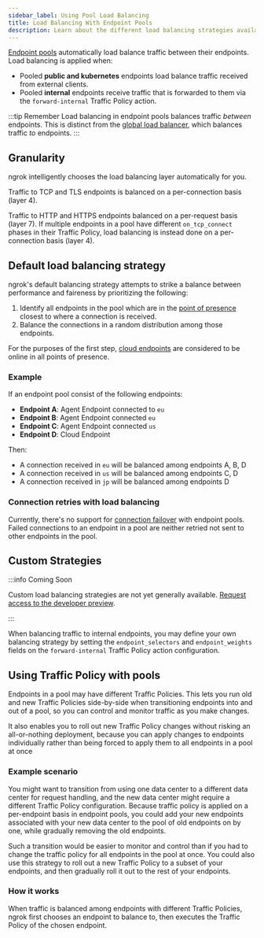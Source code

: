 ```yaml
---
sidebar_label: Using Pool Load Balancing
title: Load Balancing With Endpoint Pools
description: Learn about the different load balancing strategies available for endpoint pools with ngrok.
---
```



[Endpoint pools](/universal-gateway/pooling) automatically load balance traffic between their endpoints. Load balancing is applied when:

- Pooled **public and kubernetes** endpoints load balance traffic received from external clients.
- Pooled **internal** endpoints receive traffic that is forwarded to them via the `forward-internal` Traffic Policy action.

:::tip Remember
Load balancing in endpoint pools balances traffic *between* endpoints. This is distinct from the [global load balancer](/universal-gateway/global-load-balancer/), which balances traffic *to* endpoints.
:::

## Granularity

ngrok intelligently chooses the load balancing layer automatically for you.

<Tabs groupId="load-balancing-layer" queryString="lb-layer">
<TabItem value="tcp-tls" label="TCP and TLS" default>

Traffic to TCP and TLS endpoints is balanced on a per-connection basis (layer 4).

</TabItem>
<TabItem value="http-s" label="HTTP and HTTPS">

Traffic to HTTP and HTTPS endpoints balanced on a per-request basis (layer 7). If multiple endpoints in a pool have different `on_tcp_connect` phases in their Traffic Policy, load balancing is instead done on a per-connection basis (layer 4).

</TabItem>
</Tabs>

## Default load balancing strategy

ngrok's default balancing strategy attempts to strike a balance between
performance and faireness by prioritizing the following:

1. Identify all endpoints in the pool which are in the [point of presence](/universal-gateway/points-of-presence/) closest to where a connection is received.
1. Balance the connections in a random distribution among those endpoints.

For the purposes of the first step, [cloud endpoints](/universal-gateway/cloud-endpoints) are considered to be online in
all points of presence.

### Example

If an endpoint pool consist of the following endpoints:

- **Endpoint A**: Agent Endpoint connected to `eu`
- **Endpoint B**: Agent Endpoint connected `eu`
- **Endpoint C**: Agent Endpoint connected `us`
- **Endpoint D**: Cloud Endpoint

Then:

- A connection received in `eu` will be balanced among endpoints A, B, D
- A connection received in `us` will be balanced among endpoints C, D
- A connection received in `jp` will be balanced among endpoints D

### Connection retries with load balancing

Currently, there's no support for [connection failover](https://en.wikipedia.org/wiki/Failover) with endpoint pools. Failed connections to an endpoint in a pool are neither retried not sent to other endpoints in the pool.

## Custom Strategies

:::info Coming Soon

Custom load balancing strategies are not yet generally available. [Request access to the developer preview](mailto:support@ngrok.com).

:::

When balancing traffic to internal endpoints, you may define your own balancing strategy by setting the `endpoint_selectors` and `endpoint_weights` fields on the `forward-internal` Traffic Policy action configuration.

## Using Traffic Policy with pools

Endpoints in a pool may have different Traffic Policies. This lets you run old and new Traffic Policies side-by-side when transitioning endpoints into and out of a pool, so you can control and monitor traffic as you make changes.

It also enables you to roll out new Traffic Policy changes without risking an all-or-nothing deployment, because you can apply changes to endpoints individually rather than being forced to apply them to all endpoints in a pool at once

### Example scenario

You might want to transition from using one data center to a different data center for request handling, and the new data center might require a different Traffic Policy configuration. Because traffic policy is applied on a per-endpoint basis in endpoint pools, you could add your new endpoints associated with your new data center to the pool of old endpoints on by one, while gradually removing the old endpoints.

Such a transition would be easier to monitor and control than if you had to change the traffic policy for all endpoints in the pool at once. You could also use this strategy to roll out a new Traffic Policy to a subset of your endpoints, and then gradually roll it out to the rest of your endpoints.

### How it works

When traffic is balanced among endpoints with different Traffic Policies, ngrok first chooses an endpoint to balance to, then executes the Traffic Policy of the chosen endpoint.
